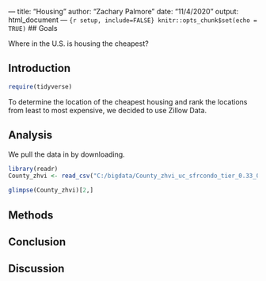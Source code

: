 --- title: "Housing" author: "Zachary Palmore" date: "11/4/2020" output:
html_document ---
```{r setup, include=FALSE} knitr::opts_chunk$set(echo = TRUE) ```
## Goals

Where in the U.S. is housing the cheapest? 

\newpage
## Introduction

```r
require(tidyverse)
```


To determine the location of the cheapest housing and rank the locations from least to most expensive, we decided to use Zillow Data. 

\newpage
## Analysis

We pull the data in by downloading. 

```r
library(readr)
County_zhvi <- read_csv("C:/bigdata/County_zhvi_uc_sfrcondo_tier_0.33_0.67_sm_sa_mon.csv")
```

```r
glimpse(County_zhvi)[2,]
```



\newpage
## Methods
\newpage
## Conclusion
\newpage
## Discussion
\newpage